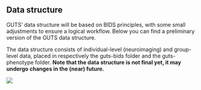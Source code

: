 ## Data structure

GUTS' data structure will be based on BIDS principles, with some small adjustments to ensure a logical workflow. Below you can find a preliminary version of the GUTS data structure.

The data structure consists of individual-level (neuroimaging) and group-level data, placed in respectively the guts-bids folder and the guts-phenotype folder. **Note that the data structure is not final yet, it may undergo changes in the (near) future.**

![](guts-data-structure(1).png)
